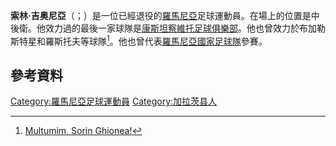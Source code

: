 {{noteta|G1=足球
|1=zh-hans:索林·吉奥内亚;zh-hk:基奧尼亞;zh-tw:索林·吉奧尼亞;
}}
'''索林·吉奥尼亞'''（{{lang-ro|Sorin Ghionea}}；{{bd|1979年|5月11日}}）是一位已經退役的[[羅馬尼亞|羅馬尼亞]]足球運動員。在場上的位置是中後衛。他效力過的最後一家球隊是[[康斯坦察維托足球俱樂部|康斯坦察維托足球俱樂部]]。他也曾效力於布加勒斯特星和羅斯托夫等球隊<ref>[http://www.steauafc.com/ro/articole/ghionea-transfer20ianuarie2010/ Multumim, Sorin Ghionea!]</ref>。他也曾代表[[羅馬尼亞國家足球隊|羅馬尼亞國家足球隊]]參賽。
==參考資料==
{{Reflist}}
{{2008年歐洲足球錦標賽羅馬尼亞參賽名單}}

{{DEFAULTSORT: Ghionea, Sorin}}
[[Category:羅馬尼亞足球運動員|Category:羅馬尼亞足球運動員]]
[[Category:加拉茨县人|Category:加拉茨县人]]